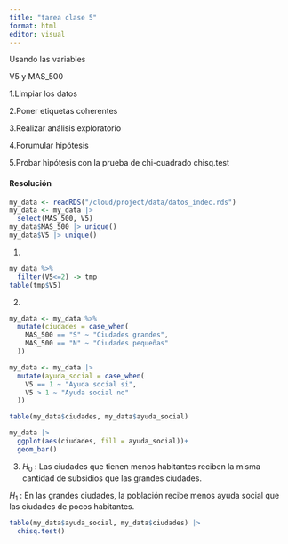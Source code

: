 ```yaml
---
title: "tarea clase 5"
format: html
editor: visual
---
```


Usando las variables

V5 y MAS_500

1.Limpiar los datos

2.Poner etiquetas coherentes

3.Realizar análisis exploratorio

4.Forumular hipótesis

5.Probar hipótesis con la prueba de chi-cuadrado chisq.test

#### Resolución


```r
my_data <- readRDS("/cloud/project/data/datos_indec.rds")
my_data <- my_data |> 
  select(MAS_500, V5)
my_data$MAS_500 |> unique()
my_data$V5 |> unique()
```

1.
```r
my_data %>%
  filter(V5<=2) -> tmp
table(tmp$V5)
```
2.


```r
my_data <- my_data %>% 
  mutate(ciudades = case_when(
    MAS_500 == "S" ~ "Ciudades grandes",
    MAS_500 == "N" ~ "Ciudades pequeñas"
  ))
```

```r
my_data <- my_data |> 
  mutate(ayuda_social = case_when(
    V5 == 1 ~ "Ayuda social si",
    V5 > 1 ~ "Ayuda social no"
  ))

```

```r
table(my_data$ciudades, my_data$ayuda_social)

```

```r
my_data |> 
  ggplot(aes(ciudades, fill = ayuda_social))+
  geom_bar()
```

3.
$H_0$ : Las ciudades que tienen menos habitantes reciben la misma cantidad de subsidios que las grandes ciudades.

$H_1$ : En las grandes ciudades, la población recibe menos ayuda social que las ciudades de pocos habitantes.


```r
table(my_data$ayuda_social, my_data$ciudades) |> 
  chisq.test()
```





